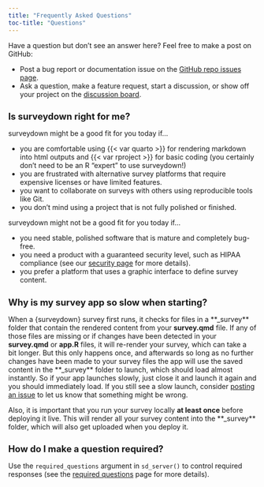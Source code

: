 ```yaml
---
title: "Frequently Asked Questions"
toc-title: "Questions"
---
```


<style>
h2 {
  font-size: 1.3em; 
}
</style>

::: {.callout-note}

Have a question but don't see an answer here? Feel free to make a post on GitHub:

- Post a bug report or documentation issue on the [GitHub repo issues page](https://github.com/surveydown-dev/surveydown/issues).
- Ask a question, make a feature request, start a discussion, or show off your project on the [discussion board](https://github.com/orgs/surveydown-dev/discussions).

:::

## Is surveydown right for me?

surveydown might be a good fit for you today if…

- you are comfortable using {{< var quarto >}} for rendering markdown into html outputs and {{< var rproject >}} for basic coding (you certainly don't need to be an R "expert" to use surveydown!)
- you are frustrated with alternative survey platforms that require expensive licenses or have limited features. 
- you want to collaborate on surveys with others using reproducible tools like Git.
- you don't mind using a project that is not fully polished or finished.

surveydown might not be a good fit for you today if…

- you need stable, polished software that is mature and completely bug-free.
- you need a product with a guaranteed security level, such as HIPAA compliance (see our [security page](docs/security.html) for more details).
- you prefer a platform that uses a graphic interface to define survey content.

## Why is my survey app so slow when starting?

When a {surveydown} survey first runs, it checks for files in a **_survey** folder that contain the rendered content from your **survey.qmd** file. If any of those files are missing or if changes have been detected in your **survey.qmd** or **app.R** files, it will re-render your survey, which can take a bit longer. But this only happens once, and afterwards so long as no further changes have been made to your survey files the app will use the saved content in the **_survey** folder to launch, which should load almost instantly. So if your app launches slowly, just close it and launch it again and you should immediately load. If you still see a slow launch, consider [posting an issue](https://github.com/surveydown-dev/surveydown/issues) to let us know that something might be wrong. 

Also, it is important that you run your survey locally **at least once** before deploying it live. This will render all your survey content into the **_survey** folder, which will also get uploaded when you deploy it.

## How do I make a question required?

Use the `required_questions` argument in `sd_server()` to control required responses (see the [required questions](docs/server-options.html#required-questions) page for more details).
